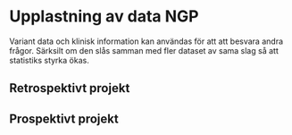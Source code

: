 # Upplastning av data NGP


Variant data och klinisk information kan användas för att att besvara andra frågor. Särksilt om den slås samman med fler dataset av sama slag så att statistiks styrka ökas.



## Retrospektivt projekt

## Prospektivt projekt

